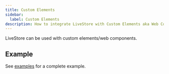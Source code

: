 ```yaml
---
title: Custom Elements
sidebar:
  label: Custom Elements
description: How to integrate LiveStore with Custom Elements aka Web Components.
---
```



LiveStore can be used with custom elements/web components.

## Example

See [examples](/examples) for a complete example.

<CustomElementsSnippet />
